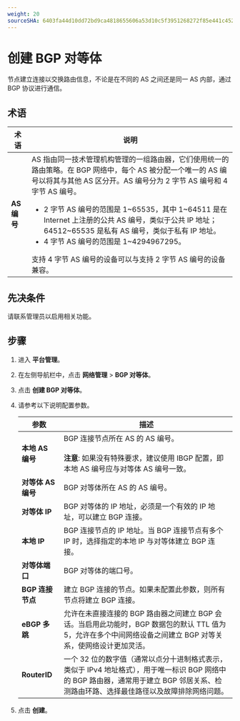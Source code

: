 ```yaml
---
weight: 20
sourceSHA: 6403fa44d10dd72bd9ca4818655606a53d10c5f3951268272f85e441c45246de
---
```


# 创建 BGP 对等体

节点建立连接以交换路由信息，不论是在不同的 AS 之间还是同一 AS 内部，通过 BGP 协议进行通信。

## 术语

| 术语        | 说明                                                                                                                                                                                                                                                                                                                                                                                                                                                                           |
| ----------- | ------------------------------------------------------------------------------------------------------------------------------------------------------------------------------------------------------------------------------------------------------------------------------------------------------------------------------------------------------------------------------------------------------------------------------------------------------------------------------ |
| **AS 编号** | AS 指由同一技术管理机构管理的一组路由器，它们使用统一的路由策略。在 BGP 网络中，每个 AS 被分配一个唯一的 AS 编号以将其与其他 AS 区分开。AS 编号分为 2 字节 AS 编号和 4 字节 AS 编号。 <ul><li>2 字节 AS 编号的范围是 1\~65535，其中 1\~64511 是在 Internet 上注册的公共 AS 编号，类似于公共 IP 地址；64512\~65535 是私有 AS 编号，类似于私有 IP 地址。</li><li>4 字节 AS 编号的范围是 1\~4294967295。</li></ul> 支持 4 字节 AS 编号的设备可以与支持 2 字节 AS 编号的设备兼容。 |

## 先决条件

请联系管理员以启用相关功能。

## 步骤

1. 进入 **平台管理**。

2. 在左侧导航栏中，点击 **网络管理** > **BGP 对等体**。

3. 点击 **创建 BGP 对等体**。

4. 请参考以下说明配置参数。

   | 参数               | 描述                                                                                                                                                                                    |
   | ------------------ | --------------------------------------------------------------------------------------------------------------------------------------------------------------------------------------- |
   | **本地 AS 编号**   | BGP 连接节点所在 AS 的 AS 编号。<br /><br /><b>注意</b>: 如果没有特殊要求，建议使用 IBGP 配置，即本地 AS 编号应与对等体 AS 编号一致。                                                   |
   | **对等体 AS 编号** | BGP 对等体所在 AS 的 AS 编号。                                                                                                                                                          |
   | **对等体 IP**      | BGP 对等体的 IP 地址，必须是一个有效的 IP 地址，可以建立 BGP 连接。                                                                                                                     |
   | **本地 IP**        | BGP 连接节点的 IP 地址。当 BGP 连接节点有多个 IP 时，选择指定的本地 IP 与对等体建立 BGP 连接。                                                                                          |
   | **对等体端口**     | BGP 对等体的端口号。                                                                                                                                                                    |
   | **BGP 连接节点**   | 建立 BGP 连接的节点。如果未配置此参数，则所有节点将建立 BGP 连接。                                                                                                                      |
   | **eBGP 多跳**      | 允许在未直接连接的 BGP 路由器之间建立 BGP 会话。当启用此功能时，BGP 数据包的默认 TTL 值为 5，允许在多个中间网络设备之间建立 BGP 对等关系，使网络设计更加灵活。                          |
   | **RouterID**       | 一个 32 位的数字值（通常以点分十进制格式表示，类似于 IPv4 地址格式），用于唯一标识 BGP 网络中的 BGP 路由器，通常用于建立 BGP 邻居关系、检测路由环路、选择最佳路径以及故障排除网络问题。 |

5. 点击 **创建**。
